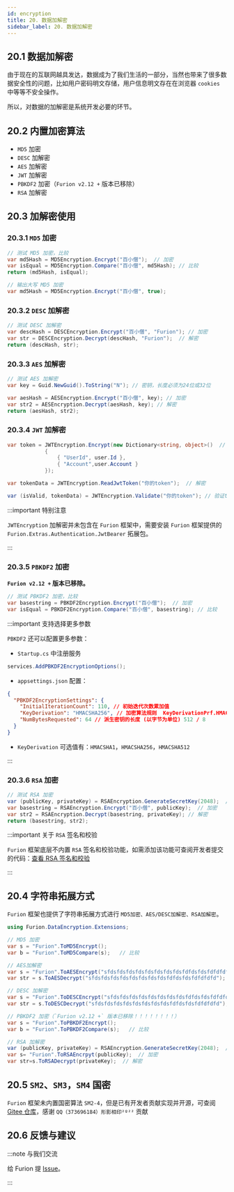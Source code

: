 ```yaml
---
id: encryption
title: 20. 数据加解密
sidebar_label: 20. 数据加解密
---
```


## 20.1 数据加解密

由于现在的互联网越具发达，数据成为了我们生活的一部分，当然也带来了很多数据安全性的问题，比如用户密码明文存储，用户信息明文存在在浏览器 `cookies` 中等等不安全操作。

所以，对数据的加解密是系统开发必要的环节。

## 20.2 内置加密算法

- `MD5` 加密
- `DESC` 加解密
- `AES` 加解密
- `JWT` 加解密
- `PBKDF2` 加密（`Furion v2.12 +` 版本已移除）
- `RSA` 加解密

## 20.3 加解密使用

### 20.3.1 `MD5` 加密

```cs showLineNumbers 
// 测试 MD5 加密，比较
var md5Hash = MD5Encryption.Encrypt("百小僧");  // 加密
var isEqual = MD5Encryption.Compare("百小僧", md5Hash); // 比较
return (md5Hash, isEqual);

// 输出大写 MD5 加密
var md5Hash = MD5Encryption.Encrypt("百小僧", true);
```

### 20.3.2 `DESC` 加解密

```cs showLineNumbers 
// 测试 DESC 加解密
var descHash = DESCEncryption.Encrypt("百小僧", "Furion"); // 加密
var str = DESCEncryption.Decrypt(descHash, "Furion");  // 解密
return (descHash, str);
```

### 20.3.3 `AES` 加解密

```cs showLineNumbers 
// 测试 AES 加解密
var key = Guid.NewGuid().ToString("N"); // 密钥，长度必须为24位或32位

var aesHash = AESEncryption.Encrypt("百小僧", key); // 加密
var str2 = AESEncryption.Decrypt(aesHash, key); // 解密
return (aesHash, str2);
```

### 20.3.4 `JWT` 加解密

```cs showLineNumbers 
var token = JWTEncryption.Encrypt(new Dictionary<string, object>()  // 加密
            {
                { "UserId", user.Id },
                { "Account",user.Account }
            });

var tokenData = JWTEncryption.ReadJwtToken("你的token");  // 解密

var (isValid, tokenData) = JWTEncryption.Validate("你的token"); // 验证token有效期
```

:::important 特别注意

`JWTEncryption` 加解密并未包含在 `Furion` 框架中，需要安装 `Furion` 框架提供的 `Furion.Extras.Authentication.JwtBearer` 拓展包。

:::

### 20.3.5 `PBKDF2` 加密

**`Furion v2.12 +` 版本已移除。**

```cs showLineNumbers 
// 测试 PBKDF2 加密，比较
var basestring = PBKDF2Encryption.Encrypt("百小僧");  // 加密
var isEqual = PBKDF2Encryption.Compare("百小僧", basestring); // 比较
```

:::important 支持选择更多参数

`PBKDF2` 还可以配置更多参数：

- `Startup.cs` 中注册服务

```cs showLineNumbers 
services.AddPBKDF2EncryptionOptions();
```

- `appsettings.json` 配置：

```json showLineNumbers 
{
  "PBKDF2EncryptionSettings": {
    "InitialIterationCount": 110, // 初始迭代次数累加值
    "KeyDerivation": "HMACSHA256", // 加密算法规则  KeyDerivationPrf.HMACSHA256
    "NumBytesRequested": 64 // 派生密钥的长度 (以字节为单位) 512 / 8
  }
}
```

- `KeyDerivation` 可选值有：`HMACSHA1`，`HMACSHA256`，`HMACSHA512`

:::

### 20.3.6 `RSA` 加密

```cs showLineNumbers 
// 测试 RSA 加密
var (publicKey, privateKey) = RSAEncryption.GenerateSecretKey(2048);  //生成 RSA 秘钥 秘钥大小必须为 2048 到 16384，并且是 8 的倍数
var basestring = RSAEncryption.Encrypt("百小僧", publicKey);  // 加密
var str2 = RSAEncryption.Decrypt(basestring, privateKey); // 解密
return (basestring, str2);
```

:::important 关于 `RSA` 签名和校验

`Furion` 框架底层不内置 `RSA` 签名和校验功能，如需添加该功能可查阅开发者提交的代码：[查看 RSA 签名和校验](https://gitee.com/dotnetchina/Furion/pulls/349)

:::

## 20.4 字符串拓展方式

`Furion` 框架也提供了字符串拓展方式进行 `MD5加密、AES/DESC加解密、RSA加解密`。

```cs showLineNumbers 
using Furion.DataEncryption.Extensions;

// MD5 加密
var s = "Furion".ToMD5Encrypt();
var b = "Furion".ToMD5Compare(s);   // 比较

// AES加解密
var s = "Furion".ToAESEncrypt("sfdsfdsfdsfdsfdsfdsfdsfdsfdfdsfdsfdfdfdfd");
var str = s.ToAESDecrypt("sfdsfdsfdsfdsfdsfdsfdsfdsfdfdsfdsfdfdfdfd");

// DESC 加解密
var s = "Furion".ToDESCEncrypt("sfdsfdsfdsfdsfdsfdsfdsfdsfdfdsfdsfdfdfdfd");
var str = s.ToDESCDecrypt("sfdsfdsfdsfdsfdsfdsfdsfdsfdfdsfdsfdfdfdfd");

// PBKDF2 加密（`Furion v2.12 +` 版本已移除！！！！！！！！）
var s = "Furion".ToPBKDF2Encrypt();
var b = "Furion".ToPBKDF2Compare(s);   // 比较

// RSA 加解密
var (publicKey, privateKey) = RSAEncryption.GenerateSecretKey(2048);  //生成 RSA 秘钥 秘钥大小必须为 2048 到 16384，并且是 8 的倍数
var s= "Furion".ToRSAEncrpyt(publicKey);  // 加密
var str=s.ToRSADecrypt(privateKey);  // 解密
```

## 20.5 `SM2`、`SM3`，`SM4` 国密

`Furion` 框架未内置国密算法 `SM2-4`，但是已有开发者贡献实现并开源，可查阅 [Gitee 仓库](https://gitee.com/xxcxy/SM/tree/master/GfsDemo/Smcrypto)，感谢 `QQ（373696184）形影相印²º²²` 贡献

## 20.6 反馈与建议

:::note 与我们交流

给 Furion 提 [Issue](https://gitee.com/dotnetchina/Furion/issues/new?issue)。

:::
